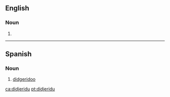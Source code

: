 ==English==
{{wikipedia}}

===Noun===
{{en-noun}}

# {{alternative form of|didgeridoo|lang=en}}

----

==Spanish==

===Noun===
{{es-noun|m|didjeridu}}

# {{lb|es|musici}} [[didgeridoo]]

[[ca:didjeridu]]
[[pt:didjeridu]]